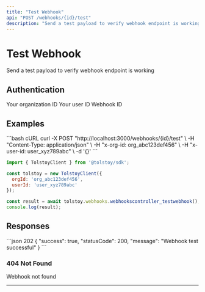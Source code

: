 ```yaml
---
title: "Test Webhook"
api: "POST /webhooks/{id}/test"
description: "Send a test payload to verify webhook endpoint is working"
---
```


# Test Webhook

Send a test payload to verify webhook endpoint is working

## Authentication

<ParamField header="x-org-id" type="string" required>
  Your organization ID
</ParamField>

<ParamField header="x-user-id" type="string" required>
  Your user ID
</ParamField>

<ParamField path="id" type="string" required>
  Webhook ID
</ParamField>



## Examples

<CodeGroup>
```bash cURL
curl -X POST "http://localhost:3000/webhooks/{id}/test" \
  -H "Content-Type: application/json" \
  -H "x-org-id: org_abc123def456" \
  -H "x-user-id: user_xyz789abc" \
  -d '{}'
```

```javascript JavaScript SDK
import { TolstoyClient } from '@tolstoy/sdk';

const tolstoy = new TolstoyClient({
  orgId: 'org_abc123def456',
  userId: 'user_xyz789abc'
});

const result = await tolstoy.webhooks.webhookscontroller_testwebhook();
console.log(result);
```
</CodeGroup>

## Responses

<ResponseExample>
```json 202 
{
  "success": true,
  "statusCode": 200,
  "message": "Webhook test successful"
}
```
</ResponseExample>

### 404 Not Found

Webhook not found

---

<Snippet file="api-footer.mdx" />
